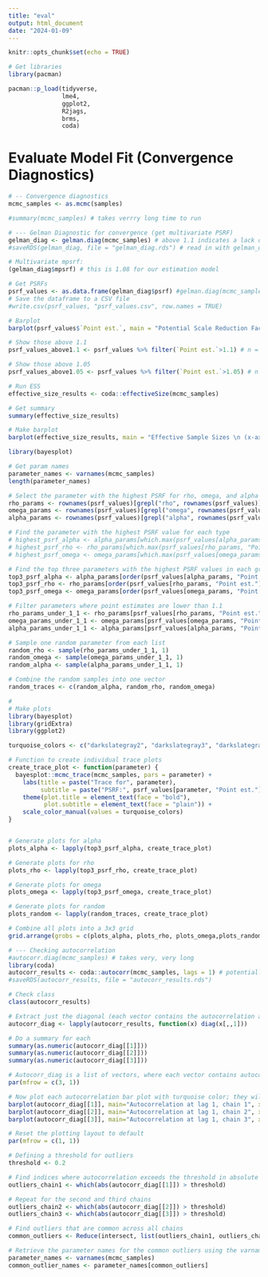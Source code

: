 ```yaml
---
title: "eval"
output: html_document
date: "2024-01-09"
---
```


```r
knitr::opts_chunk$set(echo = TRUE)
```

```r
# Get libraries
library(pacman)

pacman::p_load(tidyverse,
               lme4,
               ggplot2,
               R2jags,
               brms,
               coda)
```


# Evaluate Model Fit (Convergence Diagnostics)
```r
# -- Convergence diagnostics
mcmc_samples <- as.mcmc(samples)

#summary(mcmc_samples) # takes verrry long time to run
```

```r
# --- Gelman Diagnostic for convergence (get multivariate PSRF)
gelman_diag <- gelman.diag(mcmc_samples) # above 1.1 indicates a lack of convergence
#saveRDS(gelman_diag, file = "gelman_diag.rds") # read in with gelman_diag <- readRDS("gelman_diag.rds")

# Multivariate mpsrf:
(gelman_diag$mpsrf) # this is 1.08 for our estimation model

# Get PSRFs
psrf_values <- as.data.frame(gelman_diag$psrf) #gelman.diag(mcmc_samples)$psrf
# Save the dataframe to a CSV file
#write.csv(psrf_values, "psrf_values.csv", row.names = TRUE)

# Barplot
barplot(psrf_values$`Point est.`, main = "Potential Scale Reduction Factors \n (x-axis labels only show a subset of parameters due to plot size)", names.arg = rownames(psrf_values),las = 2)

# Show those above 1.1
psrf_values_above1.1 <- psrf_values %>% filter(`Point est.`>1.1) # n = 2

# Show those above 1.05
psrf_values_above1.05 <- psrf_values %>% filter(`Point est.`>1.05) # n = 6
```

```r
# Run ESS
effective_size_results <- coda::effectiveSize(mcmc_samples)

# Get summary
summary(effective_size_results)

# Make barplot
barplot(effective_size_results, main = "Effective Sample Sizes \n (x-axis only shows subset of varnames because of the size)", names.arg = names(effective_size_results), las=2)
```

```r
library(bayesplot)

# Get param names
parameter_names <- varnames(mcmc_samples)
length(parameter_names)

# Select the parameter with the highest PSRF for rho, omega, and alpha
rho_params <- rownames(psrf_values)[grepl("rho", rownames(psrf_values))]
omega_params <- rownames(psrf_values)[grepl("omega", rownames(psrf_values))]
alpha_params <- rownames(psrf_values)[grepl("alpha", rownames(psrf_values))]

# Find the parameter with the highest PSRF value for each type
# highest_psrf_alpha <- alpha_params[which.max(psrf_values[alpha_params, "Point est."])] # 1.0091828
# highest_psrf_rho <- rho_params[which.max(psrf_values[rho_params, "Point est."])] # 1.269526
# highest_psrf_omega <- omega_params[which.max(psrf_values[omega_params, "Point est."])] # 1.021253

# Find the top three parameters with the highest PSRF values in each group
top3_psrf_alpha <- alpha_params[order(psrf_values[alpha_params, "Point est."], decreasing = TRUE)[1:3]]
top3_psrf_rho <- rho_params[order(psrf_values[rho_params, "Point est."], decreasing = TRUE)[1:3]]
top3_psrf_omega <- omega_params[order(psrf_values[omega_params, "Point est."], decreasing = TRUE)[1:3]]

# Filter parameters where point estimates are lower than 1.1
rho_params_under_1_1 <- rho_params[psrf_values[rho_params, "Point est."] < 1.1]
omega_params_under_1_1 <- omega_params[psrf_values[omega_params, "Point est."] < 1.1]
alpha_params_under_1_1 <- alpha_params[psrf_values[alpha_params, "Point est."] < 1.1]

# Sample one random parameter from each list
random_rho <- sample(rho_params_under_1_1, 1)
random_omega <- sample(omega_params_under_1_1, 1)
random_alpha <- sample(alpha_params_under_1_1, 1)

# Combine the random samples into one vector
random_traces <- c(random_alpha, random_rho, random_omega)

# 
# Make plots
library(bayesplot)
library(gridExtra)
library(ggplot2)

turquoise_colors <- c("darkslategray2", "darkslategray3", "darkslategray4")

# Function to create individual trace plots
create_trace_plot <- function(parameter) {
  bayesplot::mcmc_trace(mcmc_samples, pars = parameter) +
    labs(title = paste("Trace for", parameter),
         subtitle = paste("PSRF:", psrf_values[parameter, "Point est."])) +
    theme(plot.title = element_text(face = "bold"),
          plot.subtitle = element_text(face = "plain")) +
    scale_color_manual(values = turquoise_colors)
}


# Generate plots for alpha
plots_alpha <- lapply(top3_psrf_alpha, create_trace_plot)

# Generate plots for rho
plots_rho <- lapply(top3_psrf_rho, create_trace_plot)

# Generate plots for omega
plots_omega <- lapply(top3_psrf_omega, create_trace_plot)

# Generate plots for random
plots_random <- lapply(random_traces, create_trace_plot)

# Combine all plots into a 3x3 grid
grid.arrange(grobs = c(plots_alpha, plots_rho, plots_omega,plots_random), nrow = 4, ncol = 3)

```


```r
# --- Checking autocorrelation
#autocorr.diag(mcmc_samples) # takes very, very long
library(coda)
autocorr_results <- coda::autocorr(mcmc_samples, lags = 1) # potentially takes very long
#saveRDS(autocorr_results, file = "autocorr_results.rds") 

# Check class
class(autocorr_results)

# Extract just the diagonal (each vector contains the autocorrelation at lag 1 for each parameter)
autocorr_diag <- lapply(autocorr_results, function(x) diag(x[,,1]))

# Do a summary for each
summary(as.numeric(autocorr_diag[[1]]))
summary(as.numeric(autocorr_diag[[2]]))
summary(as.numeric(autocorr_diag[[3]]))

# Autocorr_diag is a list of vectors, where each vector contains autocorrelation at lag 1 for each parameter. We can plot with barplots:
par(mfrow = c(3, 1))

# Now plot each autocorrelation bar plot with turquoise color; they will be arranged into the grid automatically
barplot(autocorr_diag[[1]], main="Autocorrelation at lag 1, chain 1", xlab="Parameter Index", ylab="Autocorrelation", col="turquoise")
barplot(autocorr_diag[[2]], main="Autocorrelation at lag 1, chain 2", xlab="Parameter Index", ylab="Autocorrelation", col="turquoise")
barplot(autocorr_diag[[3]], main="Autocorrelation at lag 1, chain 3", xlab="Parameter Index", ylab="Autocorrelation", col="turquoise")

# Reset the plotting layout to default
par(mfrow = c(1, 1))

```

```r
# Defining a threshold for outliers
threshold <- 0.2

# Find indices where autocorrelation exceeds the threshold in absolute value for the first chain
outliers_chain1 <- which(abs(autocorr_diag[[1]]) > threshold)

# Repeat for the second and third chains
outliers_chain2 <- which(abs(autocorr_diag[[2]]) > threshold)
outliers_chain3 <- which(abs(autocorr_diag[[3]]) > threshold)

# Find outliers that are common across all chains
common_outliers <- Reduce(intersect, list(outliers_chain1, outliers_chain2, outliers_chain3))

# Retrieve the parameter names for the common outliers using the varnames function
parameter_names <- varnames(mcmc_samples)
common_outlier_names <- parameter_names[common_outliers]

```


